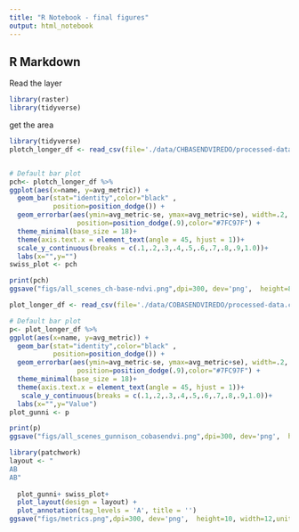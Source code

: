 ```yaml
---
title: "R Notebook - final figures"
output: html_notebook
---
```


## R Markdown

Read the layer
```r
library(raster)
library(tidyverse)

```

get the area

```r
library(tidyverse)
plotch_longer_df <- read_csv(file='./data/CHBASENDVIREDO/processed-data.csv')


# Default bar plot
pch<- plotch_longer_df %>% 
ggplot(aes(x=name, y=avg_metric)) + 
  geom_bar(stat="identity",color="black" , 
           position=position_dodge()) +
  geom_errorbar(aes(ymin=avg_metric-se, ymax=avg_metric+se), width=.2,
                 position=position_dodge(.9),color="#7FC97F") +
  theme_minimal(base_size = 18)+
  theme(axis.text.x = element_text(angle = 45, hjust = 1))+
  scale_y_continuous(breaks = c(.1,.2,.3,.4,.5,.6,.7,.8,.9,1.0))+
  labs(x="",y="")
swiss_plot <- pch

print(pch)
ggsave("figs/all_scenes_ch-base-ndvi.png",dpi=300, dev='png',  height=8, width=10,units="in")

```

```r

plot_longer_df <- read_csv(file='./data/COBASENDVIREDO/processed-data.csv')

# Default bar plot
p<- plot_longer_df %>% 
ggplot(aes(x=name, y=avg_metric)) + 
  geom_bar(stat="identity",color="black" , 
           position=position_dodge()) +
  geom_errorbar(aes(ymin=avg_metric-se, ymax=avg_metric+se), width=.2,
                 position=position_dodge(.9),color="#7FC97F") +
  theme_minimal(base_size = 18)+
  theme(axis.text.x = element_text(angle = 45, hjust = 1))+
   scale_y_continuous(breaks = c(.1,.2,.3,.4,.5,.6,.7,.8,.9,1.0))+
  labs(x="",y="Value")
plot_gunni <- p

print(p)
ggsave("figs/all_scenes_gunnison_cobasendvi.png",dpi=300, dev='png',  height=8, width=10,units="in")

```



```r
library(patchwork)
layout <- "
AB
AB"
   
  plot_gunni+ swiss_plot+ 
  plot_layout(design = layout) +
  plot_annotation(tag_levels = 'A', title = '') 
ggsave("figs/metrics.png",dpi=300, dev='png',  height=10, width=12,units="in")
```
